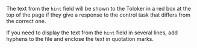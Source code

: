 <Cut title="How is the data from the “hint” column displayed?">

The text from the `hint` field will be shown to the Toloker in a red box at the top of the page if they give a response to the control task that differs from the correct one.

If you need to display the text from the `hint` field in several lines, add hyphens to the file and enclose the text in quotation marks.

</Cut>
